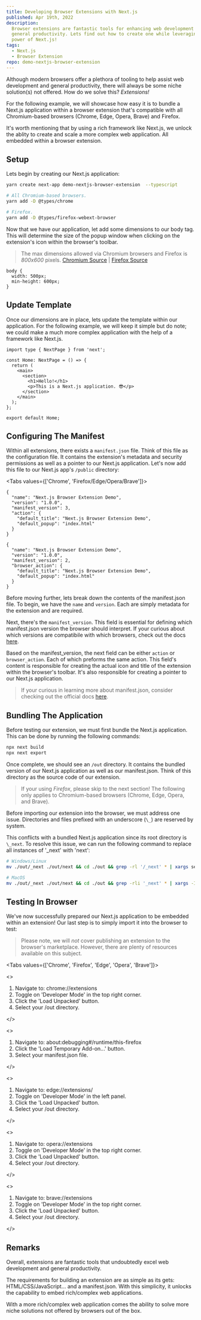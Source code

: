 ```yaml
---
title: Developing Browser Extensions with Next.js
published: Apr 19th, 2022
description:
  Browser extensions are fantastic tools for enhancing web development and
  general productivity. Lets find out how to create one while leveraging the
  power of Next.js!
tags:
  - Next.js
  - Browser Extension
repo: demo-nextjs-browser-extension
---
```


Although modern browsers offer a plethora of tooling to help assist web
development and general productivity, there will always be some niche
solution(s) not offered. How do we solve this? _Extensions!_

For the following example, we will showcase how easy it is to bundle a Next.js
application within a browser extension that's compatible with all Chromium-based
browsers (Chrome, Edge, Opera, Brave) and Firefox.

It's worth mentioning that by using a rich framework like Next.js, we unlock the
ablity to create and scale a more complex web application. All embedded within a
browser extension.

## Setup

Lets begin by creating our Next.js application:

```bash
yarn create next-app demo-nextjs-browser-extension  --typescript

# All Chromium-based browsers.
yarn add -D @types/chrome

# Firefox.
yarn add -D @types/firefox-webext-browser
```

Now that we have our application, let add some dimensions to our body tag. This
will determine the size of the popup window when clicking on the extension's
icon within the browser's toolbar.

> The max dimensions allowed via Chromium browsers and Firefox is _800x600_
> pixels. [Chromium Source][chromium-dimensions] | [Firefox
> Source][firefox-dimensions]

```scss[title="globals.scss"]
body {
  width: 500px;
  min-height: 600px;
}
```

## Update Template

Once our dimensions are in place, lets update the template within our
application. For the following example, we will keep it simple but do note; we
could make a much more complex application with the help of a framework like
Next.js.

```tsx[title="index.tsx"]
import type { NextPage } from 'next';

const Home: NextPage = () => {
  return (
    <main>
      <section>
        <h1>Hello!</h1>
        <p>This is a Next.js application. 😎</p>
      </section>
    </main>
  );
};

export default Home;
```

## Configuring The Manifest

Within all extensions, there exists a `manifest.json` file. Think of this file
as the configuration file. It contains the extension's metadata and security
permissions as well as a pointer to our Next.js application. Let's now add this
file to our Next.js app's `/public` directory:

<Tabs values={['Chrome', 'Firefox/Edge/Opera/Brave']}>

```json[title="manifest.json"]
{
  "name": "Next.js Browser Extension Demo",
  "version": "1.0.0",
  "manifest_version": 3,
  "action": {
    "default_title": "Next.js Browser Extension Demo",
    "default_popup": "index.html"
  }
}
```

```json[title="manifest.json"]
{
  "name": "Next.js Browser Extension Demo",
  "version": "1.0.0",
  "manifest_version": 2,
  "browser_action": {
    "default_title": "Next.js Browser Extension Demo",
    "default_popup": "index.html"
  }
}
```

</Tabs>

Before moving further, lets break down the contents of the manifest.json file.
To begin, we have the `name` and `version`. Each are simply metadata for the
extension and are required.

Next, there's the `manifest_version`. This field is essential for defining which
manifest.json version the browser should interpret. If your curious about which
versions are compatibile with which browsers, check out the docs
[here][manifest-compatibility].

Based on the manifest_version, the next field can be either `action` or
`browser_action`. Each of which preforms the same action. This field's content
is responsible for creating the actual icon and title of the extension within
the browser's toolbar. It's also responsible for creating a pointer to our
Next.js application.

> If your curious in learning more about manifest.json, consider checking out
> the official docs [here][manifest].

## Bundling The Application

Before testing our extension, we must first bundle the Next.js application. This
can be done by running the following commands:

```bash
npx next build
npx next export
```

Once complete, we should see an `/out` directory. It contains the bundled
version of our Next.js application as well as our manifest.json. Think of this
directory as the source code of our extension.

> If your using _Firefox_, please skip to the next section! The following only
> applies to Chromium-based browsers (Chrome, Edge, Opera, and Brave).

Before importing our extension into the browser, we must address one issue.
Directories and files prefixed with an underscore (`\_`) are reserved by system.

This conflicts with a bundled Next.js application since its root directory is
`\_next`. To resolve this issue, we can run the following command to replace all
instances of '\_next' with 'next':

```bash
# Windows/Linux
mv ./out/_next ./out/next && cd ./out && grep -rl '/_next' * | xargs sed -i 's|/_next|/next|g'

# MacOS
mv ./out/_next ./out/next && cd ./out && grep -rli '_next' * | xargs -I@ sed -i '' 's|/_next|/next|g' @;
```

## Testing In Browser

We've now successfully prepared our Next.js application to be embedded within an
extension! Our last step is to simply import it into the browser to test:

> Please note, we will _not_ cover publishing an extension to the browser's
> marketplace. However, there are plenty of resources available on this subject.

<Tabs values={['Chrome', 'Firefox', 'Edge', 'Opera', 'Brave']}>

<>

1. Navigate to: chrome://extensions
2. Toggle on 'Developer Mode' in the top right corner.
3. Click the 'Load Unpacked' button.
4. Select your /out directory.

</>

<>

1. Navigate to: about:debugging#/runtime/this-firefox
2. Click the 'Load Temporary Add-on...' button.
3. Select your manifest.json file.

</>

<>

1. Navigate to: edge://extensions/
2. Toggle on 'Developer Mode' in the left panel.
3. Click the 'Load Unpacked' button.
4. Select your /out directory.

</>

<>

1. Navigate to: opera://extensions
2. Toggle on 'Developer Mode' in the top right corner.
3. Click the 'Load Unpacked' button.
4. Select your /out directory.

</>

<>

1. Navigate to: brave://extensions
2. Toggle on 'Developer Mode' in the top right corner.
3. Click the 'Load Unpacked' button.
4. Select your /out directory.

</>

</Tabs>

## Remarks

Overall, extensions are fantastic tools that undoubtedly excel web development
and general productivity.

The requirements for building an extension are as simple as its gets:
HTML/CSS/JavaScript... and a manifest.json. With this simplicity, it unlocks the
capability to embed rich/complex web applications.

With a more rich/complex web application comes the ability to solve more niche
solutions not offered by browsers out of the box.

[chromium-dimensions]:
  https://source.chromium.org/chromium/chromium/src/+/main:chrome/browser/ui/views/extensions/extension_popup.h;l=60
[firefox-dimensions]:
  https://developer.mozilla.org/en-US/docs/Mozilla/Add-ons/WebExtensions/user_interface/Popups#popup_resizing
[manifest-compatibility]:
  https://developer.mozilla.org/en-US/docs/Mozilla/Add-ons/WebExtensions/manifest.json/manifest_version#browser_compatibility
[manifest]:
  https://developer.mozilla.org/en-US/docs/Mozilla/Add-ons/WebExtensions/manifest.json
